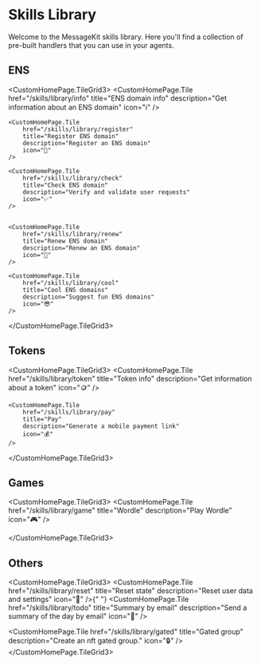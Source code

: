
# Skills Library

Welcome to the MessageKit skills library. Here you'll find a collection of pre-built handlers that you can use in your agents.

## ENS

<CustomHomePage.TileGrid3>
    <CustomHomePage.Tile
        href="/skills/library/info"
        title="ENS domain info"
        description="Get information about an ENS domain"
        icon="ℹ️"
    />

    <CustomHomePage.Tile
        href="/skills/library/register"
        title="Register ENS domain"
        description="Register an ENS domain"
        icon="📝"
    />

    <CustomHomePage.Tile
        href="/skills/library/check"
        title="Check ENS domain"
        description="Verify and validate user requests"
        icon="✅"
    />


    <CustomHomePage.Tile
        href="/skills/library/renew"
        title="Renew ENS domain"
        description="Renew an ENS domain"
        icon="🔄"
    />

    <CustomHomePage.Tile
        href="/skills/library/cool"
        title="Cool ENS domains"
        description="Suggest fun ENS domains"
        icon="😎"
    />

</CustomHomePage.TileGrid3>

## Tokens

<CustomHomePage.TileGrid3>
    <CustomHomePage.Tile
        href="/skills/library/token"
        title="Token info"
        description="Get information about a token"
        icon="🪙"
    />

    <CustomHomePage.Tile
        href="/skills/library/pay"
        title="Pay"
        description="Generate a mobile payment link"
        icon="💰"
    />

</CustomHomePage.TileGrid3>

## Games

<CustomHomePage.TileGrid3>
    <CustomHomePage.Tile
        href="/skills/library/game"
        title="Wordle"
        description="Play Wordle"
        icon="🎮"
    />

</CustomHomePage.TileGrid3>

## Others

<CustomHomePage.TileGrid3>
  <CustomHomePage.Tile
    href="/skills/library/reset"
    title="Reset state"
    description="Reset user data and settings"
    icon="🔄"
  />{" "}
  <CustomHomePage.Tile
    href="/skills/library/todo"
    title="Summary by email"
    description="Send a summary of the day by email"
    icon="📧"
  />

  <CustomHomePage.Tile
    href="/skills/library/gated"
    title="Gated group"
    description="Create an nft gated group."
    icon="🔒"
  />
</CustomHomePage.TileGrid3>
